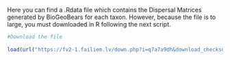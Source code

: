 Here you can find a .Rdata file which contains the Dispersal Matrices generated by BioGeoBears for each taxon. However, because the file is to large, you must downloaded in R following the next script.

```r
#Download the file 
  
load(url("https://fv2-1.failiem.lv/down.php?i=q7a7a9dh&download_checksum=8d917d213a27b6c128224eecc75d19d73ef3a2cc&download_timestamp=1536126729"))

```
